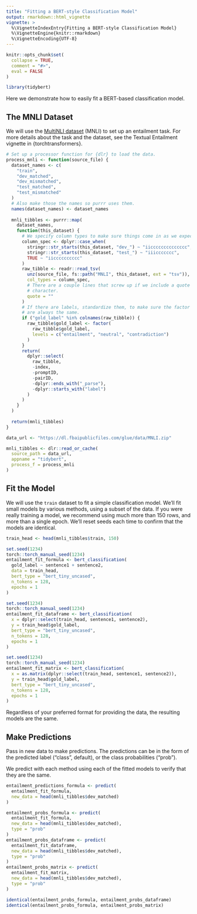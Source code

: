 ```yaml
---
title: "Fitting a BERT-style Classification Model"
output: rmarkdown::html_vignette
vignette: >
  %\VignetteIndexEntry{Fitting a BERT-style Classification Model}
  %\VignetteEngine{knitr::rmarkdown}
  %\VignetteEncoding{UTF-8}
---
```


```r
knitr::opts_chunk$set(
  collapse = TRUE,
  comment = "#>",
  eval = FALSE
)
```

```r
library(tidybert)
```

Here we demonstrate how to easily fit a BERT-based classification model.

## The MNLI Dataset

We will use the [MultiNLI dataset](https://cims.nyu.edu/~sbowman/multinli/) (MNLI) to set up an entailment task. 
For more details about the task and the dataset, see the Textual Entailment vignette in {torchtransformers}.

```r
# Set up a processor function for {dlr} to load the data.
process_mnli <- function(source_file) {
  dataset_names <- c(
    "train",
    "dev_matched",
    "dev_mismatched",
    "test_matched",
    "test_mismatched"
  )
  # Also make those the names so purrr uses them.
  names(dataset_names) <- dataset_names
  
  mnli_tibbles <- purrr::map(
    dataset_names,
    function(this_dataset) {
      # We specify column types to make sure things come in as we expect.
      column_spec <- dplyr::case_when(
        stringr::str_starts(this_dataset, "dev_") ~ "iicccccccccccccc",
        stringr::str_starts(this_dataset, "test_") ~ "iiiccccccc",
        TRUE ~ "iicccccccccc"
      )
      raw_tibble <- readr::read_tsv(
        unz(source_file, fs::path("MNLI", this_dataset, ext = "tsv")),
        col_types = column_spec,
        # There are a couple lines that screw up if we include a quote
        # character.
        quote = ""
      )
      # If there are labels, standardize them, to make sure the factor levels
      # are always the same.
      if ("gold_label" %in% colnames(raw_tibble)) {
        raw_tibble$gold_label <- factor(
          raw_tibble$gold_label,
          levels = c("entailment", "neutral", "contradiction")
        )
      }
      return(
        dplyr::select(
          raw_tibble,
          -index,
          -promptID,
          -pairID,
          -dplyr::ends_with("_parse"),
          -dplyr::starts_with("label")
        )
      )
    }
  )
  
  return(mnli_tibbles)
}

data_url <- "https://dl.fbaipublicfiles.com/glue/data/MNLI.zip"

mnli_tibbles <- dlr::read_or_cache(
  source_path = data_url,
  appname = "tidybert",
  process_f = process_mnli
)
```

## Fit the Model

We will use the `train` dataset to fit a simple classification model.
We'll fit small models by various methods, using a subset of the data. 
If you were really training a model, we recommend using much more than 150 rows, and more than a single epoch.
We'll reset seeds each time to confirm that the models are identical.

```r
train_head <- head(mnli_tibbles$train, 150)

set.seed(1234)
torch::torch_manual_seed(1234)
entailment_fit_formula <- bert_classification(
  gold_label ~ sentence1 + sentence2, 
  data = train_head,
  bert_type = "bert_tiny_uncased",
  n_tokens = 128,
  epochs = 1
)

set.seed(1234)
torch::torch_manual_seed(1234)
entailment_fit_dataframe <- bert_classification(
  x = dplyr::select(train_head, sentence1, sentence2),
  y = train_head$gold_label,
  bert_type = "bert_tiny_uncased",
  n_tokens = 128,
  epochs = 1
)

set.seed(1234)
torch::torch_manual_seed(1234)
entailment_fit_matrix <- bert_classification(
  x = as.matrix(dplyr::select(train_head, sentence1, sentence2)),
  y = train_head$gold_label,
  bert_type = "bert_tiny_uncased",
  n_tokens = 128,
  epochs = 1
)
```

Regardless of your preferred format for providing the data, the resulting models are the same.

## Make Predictions

Pass in new data to make predictions.
The predictions can be in the form of the predicted label ("class", default), or the class probabilities ("prob").

We predict with each method using each of the fitted models to verify that they are the same.

```r
entailment_predictions_formula <- predict(
  entailment_fit_formula,
  new_data = head(mnli_tibbles$dev_matched)
)

entailment_probs_formula <- predict(
  entailment_fit_formula,
  new_data = head(mnli_tibbles$dev_matched),
  type = "prob"
)
entailment_probs_dataframe <- predict(
  entailment_fit_dataframe,
  new_data = head(mnli_tibbles$dev_matched),
  type = "prob"
)
entailment_probs_matrix <- predict(
  entailment_fit_matrix,
  new_data = head(mnli_tibbles$dev_matched),
  type = "prob"
)

identical(entailment_probs_formula, entailment_probs_dataframe)
identical(entailment_probs_formula, entailment_probs_matrix)
```
